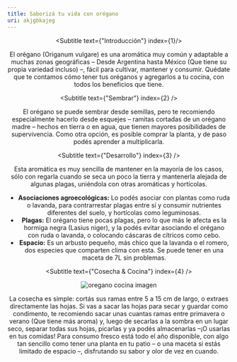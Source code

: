 ```yaml
---
title: Saborizá tu vida con orégano
uri: akjgbkajeg
---
```


<Header
  date={"23/06/2023"}
  title={
    "Saborizá tu vida con orégano"
  }
  description={
    "Descubre sus diversos usos culinarios y propiedades medicinales, que lo convierten en una pequeña pero potente planta enriquecedora de sabores y bienestar."
  }
  author={{
    name: "Iván Molleker",
    bio: "Feymind co-founder",
  }}
  image={
    "https://ik.imagekit.io/jygp6yqxw/oregano1.png"
  }
/>

<Body>
<IndiceContenido
 contenido={[
  "Introducción", 
  "Sembrar", 
  "Desarrollo", 
  "Cosecha & Cocina",
  ]}
 uri={"akjgbkajeg"}
/>

<Text>

<Subtitle text={"Introducción"} index={1}/>

El orégano (Origanum vulgare) es una aromática muy común y adaptable a muchas zonas geográficas – Desde Argentina hasta México (Que tiene su propia variedad incluso) –, fácil para cultivar, mantener y consumir. Quédate que te contamos cómo tener tus oréganos y agregarlos a tu cocina, con todos los beneficios que tiene.


<Subtitle text={"Sembrar"} index={2} />

El orégano se puede sembrar desde semillas, pero te recomiendo especialmente hacerlo desde esquejes – ramitas cortadas de un orégano madre – hechos en tierra o en agua, que tienen mayores posibilidades de supervivencia. Como otra opción, es posible comprar la planta, y de paso podés aprender a multiplicarla.


<Subtitle text={"Desarrollo"} index={3} />

Esta aromática es muy sencilla de mantener en la mayoría de los casos, sólo con regarla cuando se seca un poco la tierra y mantenerla alejada de algunas plagas, uniéndola con otras aromáticas y hortícolas.	
- **Asociaciones agroecológicas:**
Lo podés asociar con plantas como ruda o lavanda, para contrarrestar plagas entre sí y consumir nutrientes diferentes del suelo, y hortícolas como leguminosas. 
- **Plagas:**
El orégano tiene pocas plagas, pero lo que más le afecta es la hormiga negra (Lasius niger), y la podés evitar asociando el orégano con ruda o lavanda, o colocando cáscaras de cítricos como cebo.
- **Espacio:**
Es un arbusto pequeño, más chico que la lavanda o el romero, dos especies que comparten clima con esta. Se puede tener en una maceta de 7L sin problemas. 



<Subtitle text={"Cosecha & Cocina"} index={4} />

![oregano cocina imagen](https://ik.imagekit.io/jygp6yqxw/oregano2.png)

La cosecha es simple: cortás sus ramas entre 5 a 15 cm de largo, o extraes directamente las hojas. Si vas a sacar las hojas para secar y guardar como condimento, te recomiendo sacar unas cuantas ramas entre primavera o verano (Que tiene más aroma) y, luego de secarlas a la sombra en un lugar seco, separar todas sus hojas, picarlas y ya podés almacenarlas –¡O usarlas en tus comidas!
Para consumo fresco está todo el año disponible, con algo tan sencillo como tener una planta en tu patio – o una maceta si estás limitado de espacio –, disfrutando su sabor y olor de vez en cuando.


</Text>
</Body>
